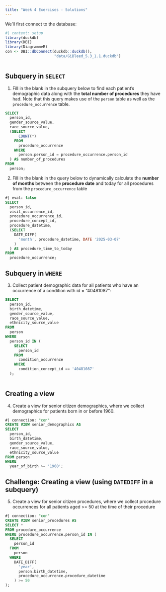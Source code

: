 ```yaml
---
title: "Week 4 Exercises - Solutions"
---
```


We'll first connect to the database:

```r
#| context: setup
library(duckdb)
library(DBI)
library(DiagrammeR)
con <- DBI::dbConnect(duckdb::duckdb(), 
                      "data/GiBleed_5.3_1.1.duckdb")
                      
```

## Subquery in `SELECT`

1. Fill in the blank in the subquery below to find each patient's demographic data along with the **total number of procedures** they have had. Note that this query makes use of the `person` table as well as the `procedure_occurrence` table.

```sql
SELECT 
  person_id,
  gender_source_value,
  race_source_value,
  (SELECT 
      COUNT(*) 
    FROM 
      procedure_occurrence 
    WHERE 
      person.person_id = procedure_occurrence.person_id
  ) AS number_of_procedures
FROM 
  person;
```

2.  Fill in the blank in the query below to dynamically calculate the **number of months** between the **procedure date** and today for all procedures from the `procedure_occurrence` table

```sql
#| eval: false
SELECT 
  person_id,
  visit_occurrence_id,
  procedure_occurrence_id,
  procedure_concept_id, 
  procedure_datetime,
  (SELECT 
    DATE_DIFF(
      'month', procedure_datetime, DATE '2025-03-07'
    )
  ) AS procedure_time_to_today
FROM 
  procedure_occurrence;
```

## Subquery in `WHERE`

3. Collect patient demographic data for all patients who have an occurrence of a condition with id = "40481087":

```sql
SELECT 
  person_id, 
  birth_datetime, 
  gender_source_value, 
  race_source_value, 
  ethnicity_source_value
FROM 
  person
WHERE 
  person_id IN (
    SELECT 
      person_id 
    FROM 
      condition_occurrence
    WHERE 
      condition_concept_id == '40481087'
  );
    
```

## Creating a view

4. Create a view for senior citizen demographics, where we collect demographics for patients born in or before 1960.

```sql
#| connection: "con"
CREATE VIEW senior_demographics AS
SELECT
  person_id, 
  birth_datetime, 
  gender_source_value, 
  race_source_value, 
  ethnicity_source_value
FROM person 
WHERE
  year_of_birth >= '1960';
```


## Challenge: Creating a view (using `DATEDIFF` in a subquery)

5. Create a view for senior citizen procedures, where we collect procedure occurrences for all patients aged \>= 50 at the time of their procedure

```sql
#| connection: "con"
CREATE VIEW senior_procedures AS
SELECT * 
FROM procedure_occurrence 
WHERE procedure_occurrence.person_id IN (
  SELECT 
    person_id 
  FROM 
    person 
  WHERE 
    DATE_DIFF(
      'year', 
      person.birth_datetime, 
      procedure_occurrence.procedure_datetime
    ) >= 50
);
```
